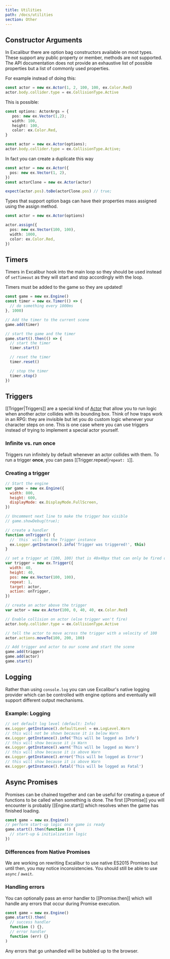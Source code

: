 ```yaml
---
title: Utilities
path: /docs/utilities
section: Other
---
```


## Constructor Arguments

In Excalibur there are option bag constructors available on most types. These support any public property or member, methods are not supported. The API documentation does not provide an exhaustive list of possible properties but a list of commonly used properties.

For example instead of doing this:

```typescript
const actor = new ex.Actor(1, 2, 100, 100, ex.Color.Red)
actor.body.collider.type = ex.CollisionType.Active
```

This is possible:

```typescript
const options: ActorArgs = {
   pos: new ex.Vector(1,2);
   width: 100,
   height: 100,
   color: ex.Color.Red,
}

const actor = new ex.Actor(options);
actor.body.collider.type = ex.CollisionType.Active;
```

In fact you can create a duplicate this way

```typescript
const actor = new ex.Actor({
  pos: new ex.Vector(1, 2),
})
const actorClone = new ex.Actor(actor)

expect(actor.pos).toBe(actorClone.pos) // true;
```

Types that support option bags can have their properties mass assigned using the assign method.

```typescript
const actor = new ex.Actor(options)

actor.assign({
  pos: new ex.Vector(100, 100),
  width: 1000,
  color: ex.Color.Red,
})
```

## Timers

Timers in Excalibur hook into the main loop so they should be used instead of `setTimeout` as they will
start and stop accordingly with the loop.

<Note>

Timers must be added to the game so they are updated!

</Note>

```js
const game = new ex.Engine()
const timer = new ex.Timer(() => {
  // do something every 1000ms
}, 1000)

// Add the timer to the current scene
game.add(timer)

// start the game and the timer
game.start().then(() => {
  // start the timer
  timer.start()

  // reset the timer
  timer.reset()

  // stop the timer
  timer.stop()
})
```

## Triggers

[[Trigger|Triggers]] are a special kind of [Actor](/docs/actors) that allow you to run logic when another actor collides with its bounding box. Think of how traps work in an RPG: they are invisible but let you do custom logic whenever your character steps on one. This is one case where you can use triggers instead of trying to implement a special actor yourself.

### Infinite vs. run once

Triggers run infinitely by default whenever an actor collides with them. To run a trigger **once**, you can pass [[Trigger.repeat|`repeat: 1`]].

### Creating a trigger

```js
// Start the engine
var game = new ex.Engine({
  width: 800,
  height: 600,
  displayMode: ex.DisplayMode.FullScreen,
})

// Uncomment next line to make the trigger box visible
// game.showDebug(true);

// create a handler
function onTrigger() {
  // `this` will be the Trigger instance
  ex.Logger.getInstance().info('Trigger was triggered!', this)
}

// set a trigger at (100, 100) that is 40x40px that can only be fired once
var trigger = new ex.Trigger({
  width: 40,
  height: 40,
  pos: new ex.Vector(100, 100),
  repeat: 1,
  target: actor,
  action: onTrigger,
})

// create an actor above the trigger
var actor = new ex.Actor(100, 0, 40, 40, ex.Color.Red)

// Enable collision on actor (else trigger won't fire)
actor.body.collider.type = ex.CollisionType.Active

// tell the actor to move across the trigger with a velocity of 100
actor.actions.moveTo(100, 200, 100)

// Add trigger and actor to our scene and start the scene
game.add(trigger)
game.add(actor)
game.start()
```

## Logging

Rather than using `console.log` you can use Excalibur's native logging provider which can be controlled
with engine options and eventually will support different output mechanisms.

### Example: Logging

```js
// set default log level (default: Info)
ex.Logger.getInstance().defaultLevel = ex.LogLevel.Warn
// this will not be shown because it is below Warn
ex.Logger.getInstance().info('This will be logged as Info')
// this will show because it is Warn
ex.Logger.getInstance().warn('This will be logged as Warn')
// this will show because it is above Warn
ex.Logger.getInstance().error('This will be logged as Error')
// this will show because it is above Warn
ex.Logger.getInstance().fatal('This will be logged as Fatal')
```

## Async Promises

Promises can be chained together and can be useful for creating a queue
of functions to be called when something is done.
The first [[Promise]] you will encounter is probably [[Engine.start]]
which resolves when the game has finished loading.

```js
const game = new ex.Engine()
// perform start-up logic once game is ready
game.start().then(function () {
  // start-up & initialization logic
})
```

### Differences from Native Promises

We are working on rewriting Excalibur to use native ES2015 Promises but until then,
you may notice inconsistencies. You should still be able to use `async` / `await`.

### Handling errors

You can optionally pass an error handler to [[Promise.then]] which will handle
any errors that occur during Promise execution.

```js
const game = new ex.Engine()
game.start().then(
  // success handler
  function () {},
  // error handler
  function (err) {}
)
```

Any errors that go unhandled will be bubbled up to the browser.
